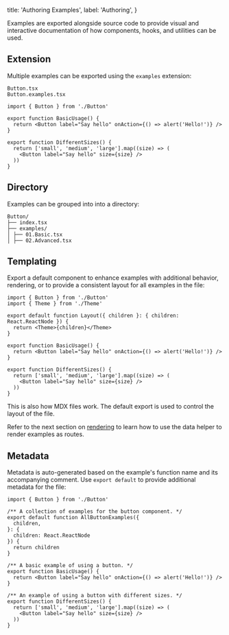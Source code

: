   title: 'Authoring Examples',
  label: 'Authoring',
}

Examples are exported alongside source code to provide visual and interactive documentation of how components, hooks, and utilities can be used.

## Extension

Multiple examples can be exported using the `examples` extension:

```
Button.tsx
Button.examples.tsx
```

```tsx filename="Button.examples.tsx" allowErrors
import { Button } from './Button'

export function BasicUsage() {
  return <Button label="Say hello" onAction={() => alert('Hello!')} />
}

export function DifferentSizes() {
  return ['small', 'medium', 'large'].map((size) => (
    <Button label="Say hello" size={size} />
  ))
}
```

## Directory

Examples can be grouped into into a directory:

```
Button/
├── index.tsx
├── examples/
│ ├── 01.Basic.tsx
│ ├── 02.Advanced.tsx
```

## Templating

Export a default component to enhance examples with additional behavior, rendering, or to provide a consistent layout for all examples in the file:

```tsx allowErrors highlight="4-10"
import { Button } from './Button'
import { Theme } from './Theme'

export default function Layout({ children }: { children: React.ReactNode }) {
  return <Theme>{children}</Theme>
}

export function BasicUsage() {
  return <Button label="Say hello" onAction={() => alert('Hello!')} />
}

export function DifferentSizes() {
  return ['small', 'medium', 'large'].map((size) => (
    <Button label="Say hello" size={size} />
  ))
}
```

<Note>
  This is also how MDX files work. The default export is used to control the
  layout of the file.
</Note>

Refer to the next section on [rendering](./02.rendering.mdx) to learn how to use the data helper to render examples as routes.

## Metadata

Metadata is auto-generated based on the example's function name and its accompanying comment. Use `export default` to provide additional metadata for the file:

```tsx allowErrors highlight="3-4,12-13,17-18"
import { Button } from './Button'

/** A collection of examples for the button component. */
export default function AllButtonExamples({
  children,
}: {
  children: React.ReactNode
}) {
  return children
}

/** A basic example of using a button. */
export function BasicUsage() {
  return <Button label="Say hello" onAction={() => alert('Hello!')} />
}

/** An example of using a button with different sizes. */
export function DifferentSizes() {
  return ['small', 'medium', 'large'].map((size) => (
    <Button label="Say hello" size={size} />
  ))
}
```

